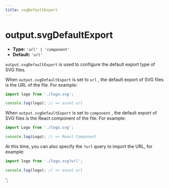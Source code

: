 ```yaml
---
title: svgDefaultExport
---
```


# output.svgDefaultExport

- **Type:** `'url' | 'component'`
- **Default:** `'url'`

`output.svgDefaultExport` is used to configure the default export type of SVG files.

When `output.svgDefaultExport` is set to `url` , the default export of SVG files is the URL of the file. For example:

```js
import logo from './logo.svg';

console.log(logo); // => asset url
```

When `output.svgDefaultExport` is set to `component` , the default export of SVG files is the React component of the file. For example:

```js
import Logo from './logo.svg';

console.log(Logo); // => React Component
```

At this time, you can also specify the `?url` query to import the URL, for example:

```js
import logo from './logo.svg?url';

console.log(logo); // => asset url
```
';
